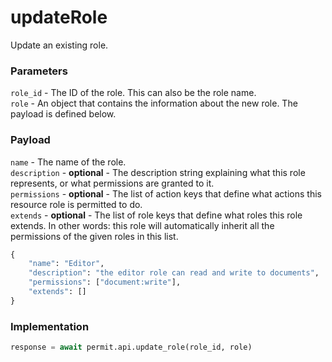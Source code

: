 # updateRole

Update an existing role.

### Parameters

`role_id` - The ID of the role. This can also be the role name. <br/>
`role` - An object that contains the information about the new role. The payload is defined below.<br/>

### Payload

`name` - The name of the role.<br/>
`description` - **optional** - The description string explaining what this role represents, or what permissions are granted to it.<br/>
`permissions` - **optional** - The list of action keys that define what actions this resource role is permitted to do.<br/>
`extends` - **optional** - The list of role keys that define what roles this role extends. In other words: this role will automatically inherit all the permissions of the given roles in this list.<br/>

```python
{
	"name": "Editor",
	"description": "the editor role can read and write to documents",
	"permissions": ["document:write"],
	"extends": []
}
```

### Implementation

```python
response = await permit.api.update_role(role_id, role)
```
